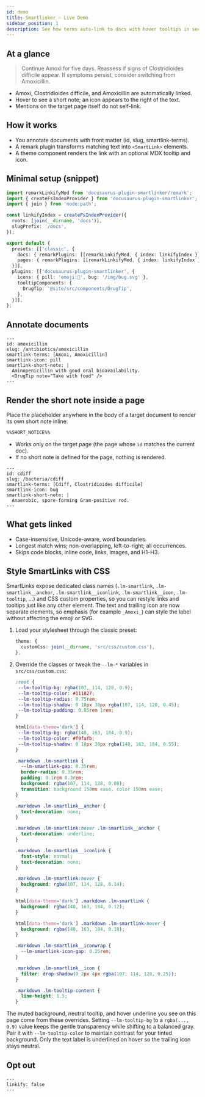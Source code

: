 ```yaml
---
id: demo
title: Smartlinker — Live Demo
sidebar_position: 1
description: See how terms auto-link to docs with hover tooltips in seconds.
---
```


## At a glance

> Continue Amoxi for five days. Reassess if signs of Clostridioides difficile appear. If symptoms persist, consider switching from Amoxicillin.

- Amoxi, Clostridioides difficile, and Amoxicillin are automatically linked.
- Hover to see a short note; an icon appears to the right of the text.
- Mentions on the target page itself do not self-link.

## How it works

- You annotate documents with front matter (id, slug, smartlink-terms).
- A remark plugin transforms matching text into `<SmartLink>` elements.
- A theme component renders the link with an optional MDX tooltip and icon.

## Minimal setup (snippet)

```ts title="docusaurus.config.ts"
import remarkLinkifyMed from 'docusaurus-plugin-smartlinker/remark';
import { createFsIndexProvider } from 'docusaurus-plugin-smartlinker';
import { join } from 'node:path';

const linkifyIndex = createFsIndexProvider({
  roots: [join(__dirname, 'docs')],
  slugPrefix: '/docs',
});

export default {
  presets: [['classic', {
    docs: { remarkPlugins: [[remarkLinkifyMed, { index: linkifyIndex }]] },
    pages: { remarkPlugins: [[remarkLinkifyMed, { index: linkifyIndex }]] },
  }]],
  plugins: [['docusaurus-plugin-smartlinker', {
    icons: { pill: 'emoji:💊', bug: '/img/bug.svg' },
    tooltipComponents: {
      DrugTip: '@site/src/components/DrugTip',
    },
  }]],
};
```

## Annotate documents

```mdx title="docs/antibiotics/amoxicillin.mdx"
---
id: amoxicillin
slug: /antibiotics/amoxicillin
smartlink-terms: [Amoxi, Amoxicillin]
smartlink-icon: pill
smartlink-short-note: |
  Aminopenicillin with good oral bioavailability.
  <DrugTip note="Take with food" />
---
```

## Render the short note inside a page

Place the placeholder anywhere in the body of a target document to render its own short note inline:

```md
%%SHORT_NOTICE%%
```

- Works only on the target page (the page whose `id` matches the current doc).
- If no short note is defined for the page, nothing is rendered.

```mdx title="docs/bacteria/cdiff.mdx"
---
id: cdiff
slug: /bacteria/cdiff
smartlink-terms: [Cdiff, Clostridioides difficile]
smartlink-icon: bug
smartlink-short-note: |
  Anaerobic, spore-forming Gram-positive rod.
---
```

## What gets linked

- Case-insensitive, Unicode-aware, word boundaries.
- Longest match wins; non-overlapping, left-to-right; all occurrences.
- Skips code blocks, inline code, links, images, and H1–H3.

## Style SmartLinks with CSS

SmartLinks expose dedicated class names (`.lm-smartlink`, `.lm-smartlink__anchor`, `.lm-smartlink__iconlink`, `.lm-smartlink__icon`, `.lm-tooltip`, …) and CSS custom properties, so you can restyle links and tooltips just like any other element. The text and trailing icon are now separate elements, so emphasis (for example `_Amoxi_`) can style the label without affecting the emoji or SVG.

1. Load your stylesheet through the classic preset:

   ```ts title="docusaurus.config.ts"
   theme: {
     customCss: join(__dirname, 'src/css/custom.css'),
   },
   ```

2. Override the classes or tweak the `--lm-*` variables in `src/css/custom.css`:

   ```css title="src/css/custom.css"
   :root {
    --lm-tooltip-bg: rgba(107, 114, 128, 0.9);
    --lm-tooltip-color: #111827;
    --lm-tooltip-radius: 0.75rem;
    --lm-tooltip-shadow: 0 18px 38px rgba(107, 114, 128, 0.45);
    --lm-tooltip-padding: 0.85rem 1rem;
   }

   html[data-theme='dark'] {
    --lm-tooltip-bg: rgba(148, 163, 184, 0.9);
    --lm-tooltip-color: #f9fafb;
    --lm-tooltip-shadow: 0 18px 38px rgba(148, 163, 184, 0.55);
   }

   .markdown .lm-smartlink {
     --lm-smartlink-gap: 0.35rem;
     border-radius: 0.35rem;
     padding: 0.1rem 0.3rem;
     background: rgba(107, 114, 128, 0.08);
     transition: background 150ms ease, color 150ms ease;
   }

   .markdown .lm-smartlink__anchor {
     text-decoration: none;
   }

   .markdown .lm-smartlink:hover .lm-smartlink__anchor {
     text-decoration: underline;
   }

   .markdown .lm-smartlink__iconlink {
     font-style: normal;
     text-decoration: none;
   }

   .markdown .lm-smartlink:hover {
     background: rgba(107, 114, 128, 0.14);
   }

   html[data-theme='dark'] .markdown .lm-smartlink {
     background: rgba(148, 163, 184, 0.12);
   }

   html[data-theme='dark'] .markdown .lm-smartlink:hover {
     background: rgba(148, 163, 184, 0.18);
   }

   .markdown .lm-smartlink__iconwrap {
     --lm-smartlink-icon-gap: 0.25rem;
   }

   .markdown .lm-smartlink__icon {
     filter: drop-shadow(0 2px 4px rgba(107, 114, 128, 0.25));
   }

   .markdown .lm-tooltip-content {
     line-height: 1.5;
   }
   ```

The muted background, neutral tooltip, and hover underline you see on this page come from these overrides. Setting `--lm-tooltip-bg` to a `rgba(..., 0.9)` value keeps the gentle transparency while shifting to a balanced gray. Pair it with `--lm-tooltip-color` to maintain contrast for your tinted background. Only the text label is underlined on hover so the trailing icon stays neutral.

## Opt out

```mdx
---
linkify: false
---
```
